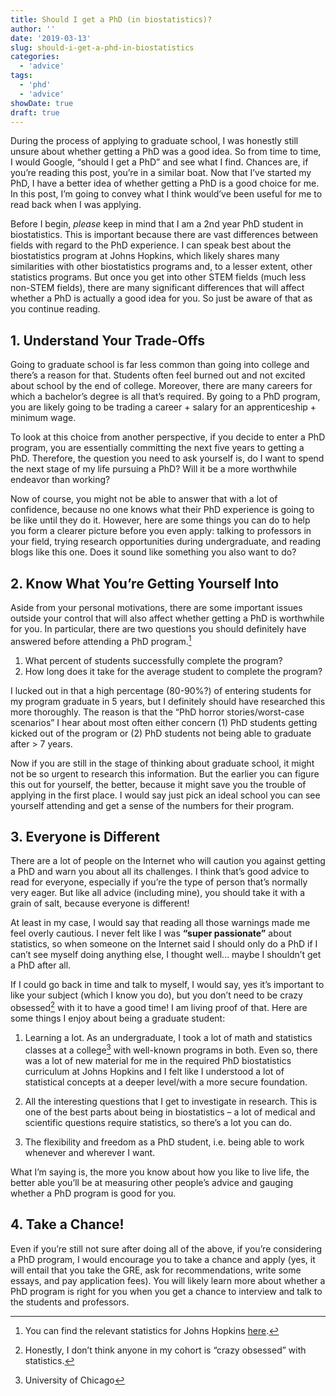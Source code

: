 ```yaml
---
title: Should I get a PhD (in biostatistics)?
author: ''
date: '2019-03-13'
slug: should-i-get-a-phd-in-biostatistics
categories:
  - 'advice'
tags:
  - 'phd'
  - 'advice'
showDate: true
draft: true
---
```


During the process of applying to graduate school, I was honestly still unsure about whether getting a PhD was a good idea. So from time to time, I would Google, "should I get a PhD" and see what I find. Chances are, if you're reading this post, you're in a similar boat. Now that I've started my PhD, I have a better idea of whether getting a PhD is a good choice for me. In this post, I'm going to convey what I think would've been useful for me to read back when I was applying.

Before I begin, *please* keep in mind that I am a 2nd year PhD student in biostatistics. This is important because there are vast differences between fields with regard to the PhD experience. I can speak best about the biostatistics program at Johns Hopkins, which likely shares many similarities with other biostatistics programs and, to a lesser extent, other statistics programs. But once you get into other STEM fields (much less non-STEM fields), there are many significant differences that will affect whether a PhD is actually a good idea for you. So just be aware of that as you continue reading.

## 1. Understand Your Trade-Offs

Going to graduate school is far less common than going into college and there's a reason for that. Students often feel burned out and not excited about school by the end of college. Moreover, there are many careers for which a bachelor's degree is all that's required. By going to a PhD program, you are likely going to be trading a career + salary for an apprenticeship + minimum wage. 

To look at this choice from another perspective, if you decide to enter a PhD program, you are essentially committing the next five years to getting a PhD. Therefore, the question you need to ask yourself is, do I want to spend the next stage of my life pursuing a PhD? Will it be a more worthwhile endeavor than working?

Now of course, you might not be able to answer that with a lot of confidence, because no one knows what their PhD experience is going to be like until they do it. However, here are some things you can do to help you form a clearer picture before you even apply: talking to professors in your field, trying research opportunities during undergraduate, and reading blogs like this one. Does it sound like something you also want to do?

## 2. Know What You're Getting Yourself Into

Aside from your personal motivations, there are some important issues outside your control that will also affect whether getting a PhD is worthwhile for you. In particular, there are two questions you should definitely have answered before attending a PhD program.^[You can find the relevant statistics for Johns Hopkins [here](http://oir.jhu.edu/graduate-students/doctoral-students/doctoral-statistics/).]

1. What percent of students successfully complete the program? 
2. How long does it take for the average student to complete the program?

I lucked out in that a high percentage (80-90%?) of entering students for my program graduate in 5 years, but I definitely should have researched this more thoroughly. The reason is that the "PhD horror stories/worst-case scenarios" I hear about most often either concern (1) PhD students getting kicked out of the program or (2) PhD students not being able to graduate after > 7 years. 

Now if you are still in the stage of thinking about graduate school, it might not be so urgent to research this information. But the earlier you can figure this out for yourself, the better, because it might save you the trouble of applying in the first place. I would say just pick an ideal school you can see yourself attending and get a sense of the numbers for their program.

## 3. Everyone is Different

There are a lot of people on the Internet who will caution you against getting a PhD and warn you about all its challenges. I think that's good advice to read for everyone, especially if you're the type of person that's normally very eager. But like all advice (including mine), you should take it with a grain of salt, because everyone is different! 

At least in my case, I would say that reading all those warnings made me feel overly cautious. I never felt like I was **"super passionate"** about statistics, so when someone on the Internet said I should only do a PhD if I can't see myself doing anything else, I thought well... maybe I shouldn't get a PhD after all. 

If I could go back in time and talk to myself, I would say, yes it's important to like your subject (which I know you do), but you don't need to be crazy obsessed^[Honestly, I don't think anyone in my cohort is "crazy obsessed" with statistics.] with it to have a good time! I am living proof of that. Here are some things I enjoy about being a graduate student: 

1. Learning a lot. As an undergraduate, I took a lot of math and statistics classes at a college^[University of Chicago] with well-known programs in both. Even so, there was a lot of new material for me in the required PhD biostatistics curriculum at Johns Hopkins and I felt like I understood a lot of statistical concepts at a deeper level/with a more secure foundation. 

2. All the interesting questions that I get to investigate in research. This is one of the best parts about being in biostatistics -- a lot of medical and scientific questions require statistics, so there's a lot you can do.

3. The flexibility and freedom as a PhD student, i.e. being able to work whenever and wherever I want. 

What I'm saying is, the more you know about how you like to live life, the better able you'll be at measuring other people's advice and gauging whether a PhD program is good for you.

## 4. Take a Chance!

Even if you're still not sure after doing all of the above, if you're considering a PhD program, I would encourage you to take a chance and apply (yes, it will entail that you take the GRE, ask for recommendations, write some essays, and pay application fees). You will likely learn more about whether a PhD program is right for you when you get a chance to interview and talk to the students and professors. 
